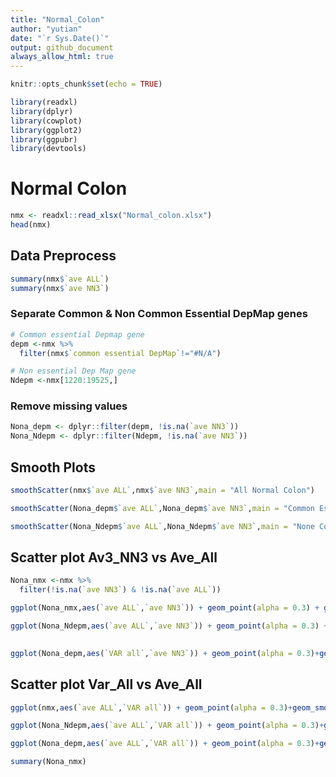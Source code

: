 ```yaml
---
title: "Normal_Colon"
author: "yutian"
date: "`r Sys.Date()`"
output: github_document
always_allow_html: true
---
```


```r
knitr::opts_chunk$set(echo = TRUE)
```

```r
library(readxl)
library(dplyr)
library(cowplot)
library(ggplot2)
library(ggpubr)
library(devtools)
```

# Normal Colon

```r
nmx <- readxl::read_xlsx("Normal_colon.xlsx")
head(nmx)
```
## Data Preprocess

```r
summary(nmx$`ave ALL`)
summary(nmx$`ave NN3`)
```

### Separate Common & Non Common Essential DepMap genes

```r
# Common essential Depmap gene 
depm <-nmx %>%
  filter(nmx$`common essential DepMap`!="#N/A")
```

```r
# Non essential Dep Map gene 
Ndepm <-nmx[1220:19525,]
```

### Remove missing values 

```r
Nona_depm <- dplyr::filter(depm, !is.na(`ave NN3`))
Nona_Ndepm <- dplyr::filter(Ndepm, !is.na(`ave NN3`))
```

## Smooth Plots

```r
smoothScatter(nmx$`ave ALL`,nmx$`ave NN3`,main = "All Normal Colon")
```



```r
smoothScatter(Nona_depm$`ave ALL`,Nona_depm$`ave NN3`,main = "Common Essential DepMap ave_NN3 vs ave_ALLwithout NA values ")
```

```r
smoothScatter(Nona_Ndepm$`ave ALL`,Nona_Ndepm$`ave NN3`,main = "None Common Essential DepMap NN3 without NA values ")
```

## Scatter plot Av3_NN3 vs Ave_All


```r
Nona_nmx <-nmx %>%
  filter(!is.na(`ave NN3`) & !is.na(`ave ALL`))
```


```r
ggplot(Nona_nmx,aes(`ave ALL`,`ave NN3`)) + geom_point(alpha = 0.3) + geom_smooth(method = "lm",color="red",formula = y~x) + stat_cor(method = "pearson", label.x = 10, label.y = 0.4,size=3)+ggtitle("Ave_All_vs_Ave_NN3_Normal_Colon_withoutNAs")

```


```r
ggplot(Nona_Ndepm,aes(`ave ALL`,`ave NN3`)) + geom_point(alpha = 0.3) + geom_smooth(method = "lm",color="red",formula = y~x) + stat_cor(method = "pearson", label.x = 10, label.y = 0.4,size=3)+ggtitle("Ave_All_vs_Ave_NN3_DepMap_None_Essential_Genes-withoutNAs")
 
```


```r
ggplot(Nona_depm,aes(`VAR all`,`ave NN3`)) + geom_point(alpha = 0.3)+geom_smooth(method = "lm",color="red",formula = y~x)+ stat_cor(method = "pearson", label.x = 10, label.y = 0.125,size=3)+ggtitle("Ave_NN3_vs_VAR_All_DepMap_Essential_Genes_withoutNAs")

```

## Scatter plot Var_All vs Ave_All

```r
ggplot(nmx,aes(`ave ALL`,`VAR all`)) + geom_point(alpha = 0.3)+geom_smooth(se = FALSE,formula = y ~x,method = 'loess',span = .2,color = "red")+ggtitle("Var_all_vs_Ave_all_Normal_Colon_all")

```

```r
ggplot(Nona_Ndepm,aes(`ave ALL`,`VAR all`)) + geom_point(alpha = 0.3)+geom_smooth(method = "loess",color="red",formula = y~x,span = .2)+ggtitle("Var_all_vs_Ave_all_None_DepMap_Essential_withoutNAs")
```

```r
ggplot(Nona_depm,aes(`ave ALL`,`VAR all`)) + geom_point(alpha = 0.3)+geom_smooth(method = "loess",color="red",formula = y~x,span = .2)+ggtitle("Var_all_vs_Ave_all_DepMap_Essential_Genes_withoutNAs")

```









```r
summary(Nona_nmx)
```
